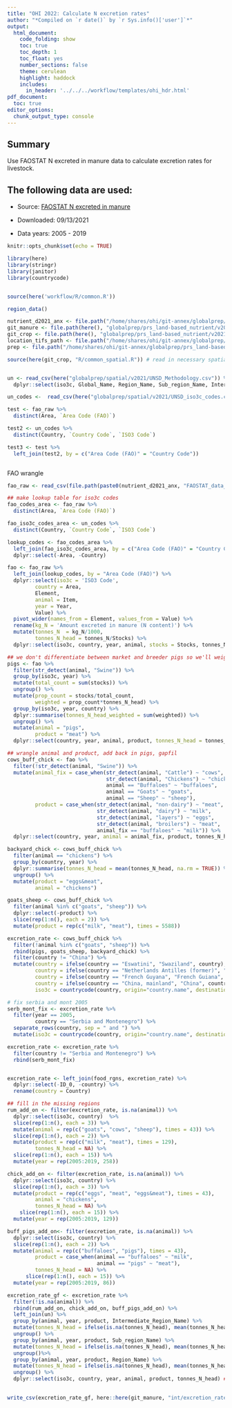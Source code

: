 ```yaml
---
title: "OHI 2022: Calculate N excretion rates"
author: "*Compiled on `r date()` by `r Sys.info()['user']`*"
output: 
  html_document:
    code_folding: show
    toc: true
    toc_depth: 1
    toc_float: yes
    number_sections: false
    theme: cerulean
    highlight: haddock
    includes: 
      in_header: '../../../workflow/templates/ohi_hdr.html'
pdf_document:
  toc: true
editor_options: 
  chunk_output_type: console
---
```


## Summary
Use FAOSTAT N excreted in manure data to calculate excretion rates for livestock.

## The following data are used:

* Source: [FAOSTAT N excreted in manure](http://www.fao.org/faostat/en/#data/EMN)

* Downloaded: 09/13/2021

* Data years: 2005 - 2019

```r
knitr::opts_chunk$set(echo = TRUE)

library(here)
library(stringr)
library(janitor)
library(countrycode)


source(here('workflow/R/common.R'))

region_data()

nutrient_d2021_anx <- file.path("/home/shares/ohi/git-annex/globalprep/_raw_data/FAOSTAT/manure_nutrient/d2021/")
git_manure <- file.path(here(), "globalprep/prs_land-based_nutrient/v2021/STEP1_manure")
git_crop <- file.path(here(), "globalprep/prs_land-based_nutrient/v2021/STEP1_crop")
location_tifs_path <- file.path("/home/shares/ohi/git-annex/globalprep/_raw_data/halpern_food_systems/d2021/animal_farm/location_tifs")
prep <- file.path("/home/shares/ohi/git-annex/globalprep/prs_land-based_nutrient/v2021")

source(here(git_crop, "R/common_spatial.R")) # read in necessary spatial files 


un <- read_csv(here("globalprep/spatial/v2021/UNSD_Methodology.csv")) %>% 
  dplyr::select(iso3c, Global_Name, Region_Name, Sub_region_Name, Intermediate_Region_Name)

un_codes <-  read_csv(here("globalprep/spatial/v2021/UNSD_iso3c_codes.csv"))

test <- fao_raw %>%
  distinct(Area, `Area Code (FAO)`)

test2 <- un_codes %>%
  distinct(Country, `Country Code`, `ISO3 Code`)

test3 <- test %>%
  left_join(test2, by = c("Area Code (FAO)" = "Country Code"))



```



FAO wrangle
```r

fao_raw <- read_csv(file.path(paste0(nutrient_d2021_anx, "FAOSTAT_data_9-13-2021.csv", sep = "")))

## make lookup table for iso3c codes 
fao_codes_area <- fao_raw %>%
  distinct(Area, `Area Code (FAO)`)

fao_iso3c_codes_area <- un_codes %>%
  distinct(Country, `Country Code`, `ISO3 Code`)

lookup_codes <- fao_codes_area %>%
  left_join(fao_iso3c_codes_area, by = c("Area Code (FAO)" = "Country Code")) %>%
  dplyr::select(-Area, -Country)

fao <- fao_raw %>% 
  left_join(lookup_codes, by = "Area Code (FAO)") %>%
  dplyr::select(iso3c = 'ISO3 Code',
         country = Area,
         Element,
         animal = Item, 
         year = Year,
         Value) %>% 
  pivot_wider(names_from = Element, values_from = Value) %>% 
  rename(kg_N = 'Amount excreted in manure (N content)') %>% 
  mutate(tonnes_N  = kg_N/1000,
         tonnes_N_head = tonnes_N/Stocks) %>% 
  dplyr::select(iso3c, country, year, animal, stocks = Stocks, tonnes_N_head)

## we don't differentiate between market and breeder pigs so we'll weigh the excretion rates in each country by proportion of each
pigs <- fao %>% 
  filter(str_detect(animal, "Swine")) %>% 
  group_by(iso3c, year) %>% 
  mutate(total_count = sum(stocks)) %>% 
  ungroup() %>% 
  mutate(prop_count = stocks/total_count,
         weighted = prop_count*tonnes_N_head) %>% 
  group_by(iso3c, year, country) %>% 
  dplyr::summarise(tonnes_N_head_weighted = sum(weighted)) %>% 
  ungroup() %>% 
  mutate(animal = "pigs", 
         product = "meat") %>% 
  dplyr::select(country, year, animal, product, tonnes_N_head = tonnes_N_head_weighted)

## wrangle animal and product, add back in pigs, gapfil
cows_buff_chick <- fao %>% 
  filter(!str_detect(animal, "Swine")) %>% 
  mutate(animal_fix = case_when(str_detect(animal, "Cattle") ~ "cows",
                                str_detect(animal, "Chickens") ~ "chickens",
                                animal == "Buffaloes" ~ "buffaloes",
                                animal == "Goats" ~ "goats",
                                animal == "Sheep" ~ "sheep"),
         product = case_when(str_detect(animal, "non-dairy") ~ "meat",
                             str_detect(animal, "dairy") ~ "milk",
                             str_detect(animal, "layers") ~ "eggs",
                             str_detect(animal, "broilers") ~ "meat",
                             animal_fix == "buffaloes" ~ "milk")) %>% 
  dplyr::select(country, year, animal = animal_fix, product, tonnes_N_head)

backyard_chick <- cows_buff_chick %>% 
  filter(animal == "chickens") %>% 
  group_by(country, year) %>% 
  dplyr::summarise(tonnes_N_head = mean(tonnes_N_head, na.rm = TRUE)) %>% 
  ungroup() %>% 
  mutate(product = "eggs&meat",
         animal = "chickens")

goats_sheep <- cows_buff_chick %>% 
  filter(animal %in% c("goats", "sheep")) %>% 
  dplyr::select(-product) %>% 
  slice(rep(1:n(), each = 2)) %>% 
  mutate(product = rep(c("milk", "meat"), times = 5588))

excretion_rate <- cows_buff_chick %>% 
  filter(!animal %in% c("goats", "sheep")) %>% 
  rbind(pigs, goats_sheep, backyard_chick) %>% 
  filter(country != "China") %>% 
  mutate(country = ifelse(country == "Eswatini", "Swaziland", country),
         country = ifelse(country == "Netherlands Antilles (former)", "Bonaire, Sint Eustatius and Saba", country),
         country = ifelse(country == "French Guyana", "French Guiana", country),
         country = ifelse(country == "China, mainland", "China", country),
         iso3c = countrycode(country, origin="country.name", destination = "iso3c"))

# fix serbia and mont 2005 
serb_mont_fix <- excretion_rate %>%
  filter(year == 2005, 
         country == "Serbia and Montenegro") %>%
  separate_rows(country, sep = " and ") %>%
  mutate(iso3c = countrycode(country, origin="country.name", destination = "iso3c"))

excretion_rate <- excretion_rate %>%
  filter(country != "Serbia and Montenegro") %>%
  rbind(serb_mont_fix)


excretion_rate <- left_join(food_rgns, excretion_rate) %>% 
  dplyr::select(-ID_0, -country) %>% 
  rename(country = Country)

## fill in the missing regions
rum_add_on <- filter(excretion_rate, is.na(animal)) %>% 
  dplyr::select(iso3c, country)  %>% 
  slice(rep(1:n(), each = 3)) %>% 
  mutate(animal = rep(c("goats", "cows", "sheep"), times = 43)) %>% 
  slice(rep(1:n(), each = 2)) %>% 
  mutate(product = rep(c("milk", "meat"), times = 129),
         tonnes_N_head = NA) %>%
  slice(rep(1:n(), each = 15)) %>%
  mutate(year = rep(2005:2019, 258))

chick_add_on <- filter(excretion_rate, is.na(animal)) %>% 
  dplyr::select(iso3c, country) %>% 
  slice(rep(1:n(), each = 3)) %>% 
  mutate(product = rep(c("eggs", "meat", "eggs&meat"), times = 43),
         animal = "chickens",
         tonnes_N_head = NA) %>%
    slice(rep(1:n(), each = 15)) %>%
  mutate(year = rep(2005:2019, 129))

buff_pigs_add_on<- filter(excretion_rate, is.na(animal)) %>% 
  dplyr::select(iso3c, country) %>% 
  slice(rep(1:n(), each = 2)) %>% 
  mutate(animal = rep(c("buffaloes", "pigs"), times = 43),
         product = case_when(animal == "buffaloes" ~ "milk",
                             animal == "pigs" ~ "meat"),
         tonnes_N_head = NA) %>%
      slice(rep(1:n(), each = 15)) %>%
  mutate(year = rep(2005:2019, 86))

excretion_rate_gf <- excretion_rate %>% 
  filter(!is.na(animal)) %>% 
  rbind(rum_add_on, chick_add_on, buff_pigs_add_on) %>% 
  left_join(un) %>%
  group_by(animal, year, product, Intermediate_Region_Name) %>% 
  mutate(tonnes_N_head = ifelse(is.na(tonnes_N_head), mean(tonnes_N_head, na.rm = TRUE), tonnes_N_head)) %>% 
  ungroup() %>%
  group_by(animal, year, product, Sub_region_Name) %>% 
  mutate(tonnes_N_head = ifelse(is.na(tonnes_N_head), mean(tonnes_N_head, na.rm = TRUE), tonnes_N_head)) %>% 
  ungroup()%>%
  group_by(animal, year, product, Region_Name) %>% 
  mutate(tonnes_N_head = ifelse(is.na(tonnes_N_head), mean(tonnes_N_head, na.rm = TRUE), tonnes_N_head)) %>% 
  ungroup() %>% 
  dplyr::select(iso3c, country, year, animal, product, tonnes_N_head) ## its ok that the excretion rates are same for every year per country... FAOSTAT uses constant excretion coefficients
  

write_csv(excretion_rate_gf, here::here(git_manure, "int/excretion_rate_gf.csv"))

```

